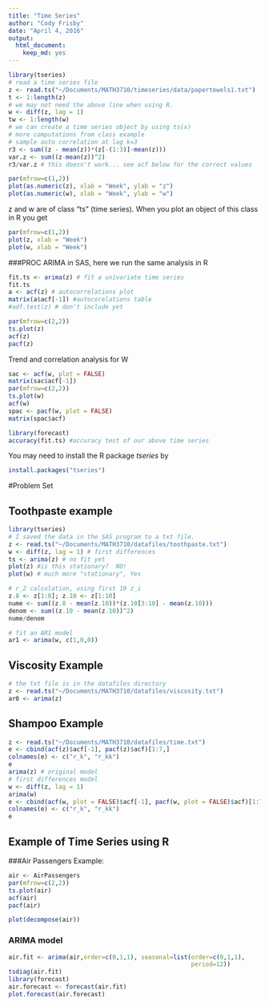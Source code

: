 ```yaml
---
title: "Time Series"
author: "Cody Frisby"
date: "April 4, 2016"
output: 
  html_document: 
    keep_md: yes
---
```


```r
library(tseries)
# read a time series file
z <- read.ts("~/Documents/MATH3710/timeseries/data/papertowels1.txt")
t <- 1:length(z)
# we may not need the above line when using R.
w <- diff(z, lag = 1)
tw <- 1:length(w)
# we can create a time series object by using ts(x)
# more computations from class example
# sample auto correlation at lag k=3
r3 <- sum((z - mean(z))*(z[-(1:3)]-mean(z)))
var.z <- sum((z-mean(z))^2)
r3/var.z # this doesn't work... see acf below for the correct values
```


```r
par(mfrow=c(1,2))
plot(as.numeric(z), xlab = "Week", ylab = "z")
plot(as.numeric(w), xlab = "Week", ylab = "w")
```

z and w are of class "ts" (time series).  When you plot an object of this class in R you get  

```r
par(mfrow=c(1,2))
plot(z, xlab = "Week")
plot(w, xlab = "Week")
```

###PROC ARIMA in SAS, here we run the same analysis in R  
```r
fit.ts <- arima(z) # fit a univariate time series
fit.ts
a <- acf(z) # autocorrelations plot
matrix(a$acf[-1]) #autocorelations table
#adf.test(z) # don't include yet
```


```r
par(mfrow=c(2,2))
ts.plot(z)
acf(z)
pacf(z)
```

Trend and correlation analysis for W

```r
sac <- acf(w, plot = FALSE)
matrix(sac$acf[-1])
par(mfrow=c(2,2))
ts.plot(w)
acf(w)
spac <- pacf(w, plot = FALSE)
matrix(spac$acf)
```


```r
library(forecast)
accuracy(fit.ts) #accuracy test of our above time series
```

You may need to install the R package *tseries* by

```r
install.packages("tseries")
```


#Problem Set  

## Toothpaste example  

```r
library(tseries)
# I saved the data in the SAS program to a txt file.
z <- read.ts("~/Documents/MATH3710/datafiles/toothpaste.txt")
w <- diff(z, lag = 1) # first differences
ts <- arima(z) # no fit yet
plot(z) #is this stationary?  NO!
plot(w) # much more "stationary", Yes

# r_2 calculation, using first 10 z_i
z.8 <- z[1:8]; z.10 <- z[1:10]
nume <- sum((z.8 - mean(z.10))*(z.10[3:10] - mean(z.10)))
denom <- sum((z.10 - mean(z.10))^2)
nume/denom

# fit an AR1 model
ar1 <- arima(w, c(1,0,0))
```


## Viscosity Example  

```r
# the txt file is in the datafiles directory
z <- read.ts("~/Documents/MATH3710/datafiles/viscosity.txt")
ar0 <- arima(z)
```


## Shampoo Example

```r
z <- read.ts("~/Documents/MATH3710/datafiles/time.txt")
e <- cbind(acf(z)$acf[-1], pacf(z)$acf)[1:7,]
colnames(e) <- c("r_k", "r_kk")
e
arima(z) # original model
# first differences model
w <- diff(z, lag = 1)
arima(w)
e <- cbind(acf(w, plot = FALSE)$acf[-1], pacf(w, plot = FALSE)$acf)[1:7,]
colnames(e) <- c("r_k", "r_kk")
e
```






## Example of Time Series using R  

###Air Passengers Example:

```r
air <- AirPassengers
par(mfrow=c(2,2))
ts.plot(air)
acf(air)
pacf(air)
```

```r
plot(decompose(air))
```

### ARIMA model
```r
air.fit <- arima(air,order=c(0,1,1), seasonal=list(order=c(0,1,1),
                                                   period=12))
tsdiag(air.fit)
library(forecast)
air.forecast <- forecast(air.fit)
plot.forecast(air.forecast)
```
